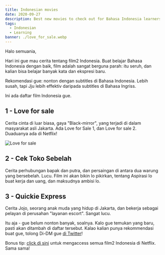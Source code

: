 ```yaml
---
title: Indonesian movies
date: 2020-09-27
description: Best new movies to check out for Bahasa Indonesia learners
tags:
  - Indonesian
  - Learning
banner: ./love_for_sale.webp
---
```


Halo semuania, 

Hari ini gue mau cerita tentang film2 Indonesia. Buat belajar Bahasa Indonesia dengan baik, film adalah sangat berguna parah: itu seruh, dan kalian bisa belajar banyak kata dan ekspresi baru. 

Rekomendasi gue: nonton dengan subtitles di Bahasa Indonesia. Lebih susah, tapi Jju lebih effektiv daripada subtitles di Bahasa Ingriss. 

Ini ada daftar film Indonesia gue. 

## 1 - Love for sale 

Cerita cinta di luar biasa, gaya "Black-mirror", yang terjadi di dalam masyarakat asli Jakarta. Ada Love for Sale 1, dan Love for sale 2. Duaduanya ada di Netflix!

![Love for sale](./love_for_sale.webp)

## 2 - Cek Toko Sebelah 

Cerita perhubungan bapak dan putra, dan persaingan di antara dua warung yang bersebelah. Lucu. Film ini akan bikin lo pikirkan, tentang Aspirasi lo buat kerja dan uang, dan maksudnya ambisi lo. 

## 3 - Quickie Express

Cerita Jojo, seorang anak muda yang hidup di Jakarta, dan bekerja sebagai pelayan di perusahan "layanan escort". Sangat lucu. 



Itu aja - gue belum nonton banyak, soalnya. Kalo gue temukan yang baru, pasti akan ditambah di daftar tersebut. Kalao kalian punya rekommendasi buat gue, tolong Di-DM gue [di Twitter](https://www.twitter.com/celotehbahasa)! 

Bonus tip: [click di sini](https://www.netflix.com/browse/genre/2867320) untuk mengaccess semua film2 Indonesia di Netflix. Sama sama! 


